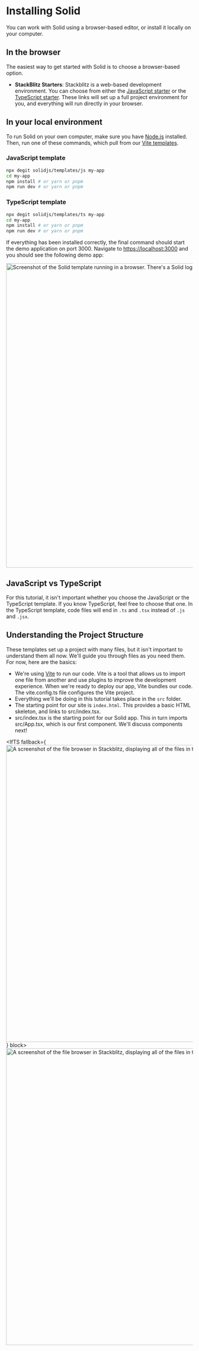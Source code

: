 
# Installing Solid

You can work with Solid using a browser-based editor, or install it locally on your computer.

## In the browser

The easiest way to get started with Solid is to choose a browser-based option.

- **StackBlitz Starters**: Stackblitz is a web-based development environment. You can choose from either the [JavaScript starter](https://stackblitz.com/github/solidjs/templates/tree/master/js) or the [TypeScript starter](https://stackblitz.com/github/solidjs/templates/tree/master/ts). These links will set up a full project environment for you, and everything will run directly in your browser.

## In your local environment

To run Solid on your own computer, make sure you have [Node.js](https://nodejs.org) installed.
Then, run one of these commands, which pull from our [Vite templates](https://github.com/solidjs/templates).

### JavaScript template

```bash
npx degit solidjs/templates/js my-app
cd my-app
npm install # or yarn or pnpm
npm run dev # or yarn or pnpm
```

### TypeScript template

```bash
npx degit solidjs/templates/ts my-app
cd my-app
npm install # or yarn or pnpm
npm run dev # or yarn or pnpm
```

If everything has been installed correctly, the final command should start the demo application on port 3000. Navigate to [https://localhost:3000](https://localhost:3000) and you should see the following demo app:

<img
  src="/images/tutorial/solid-start-app.png"
  alt="Screenshot of the Solid template running in a browser. There's a Solid logo rotating."
  width="820"
/>

## JavaScript vs TypeScript

For this tutorial, it isn't important whether you choose the JavaScript or the TypeScript template. If you know TypeScript, feel free to choose that one. In the TypeScript template, code files will end in `.ts` and `.tsx` instead of `.js` and `.jsx`.

## Understanding the Project Structure

<div class="flex gap-2">

  <div>

These templates set up a project with many files, but it isn't important to understand them all now. We'll guide you through files as you need them.
For now, here are the basics:

- We're using [Vite](https://vitejs.dev/) to run our code. Vite is a tool that allows us to import one file from another and use plugins to improve the development experience. When we're ready to deploy our app, Vite bundles our code. 
The <IfTS code fallback="vite.config.js">vite.config.ts</IfTS> file configures the Vite project.
- Everything we'll be doing in this tutorial takes place in the `src` folder.
- The starting point for our site is `index.html`. This provides a basic HTML skeleton, and links to <IfTS code fallback="src/index.jsx">src/index.tsx</IfTS>.
- <IfTS code fallback="src/index.jsx">src/index.tsx</IfTS> is the starting point for our Solid app. 
This in turn imports <IfTS code fallback="src/App.jsx">src/App.tsx</IfTS>, which is our first component. We'll discuss components next!

</div>

  <IfTS fallback={<img
      src="/images/tutorial/template-files-js.png"
      alt="A screenshot of the file browser in Stackblitz, displaying all of the files in the template"
      width="800"/>
    } block>
    <img
    src="/images/tutorial/template-files-ts.png"
    alt="A screenshot of the file browser in Stackblitz, displaying all of the files in the TypeScript template."
    width="800"/>
  </IfTS>
</div>

<NextSection
  title="Building UI with Components"
  href="../building-ui-with-components"
/>

